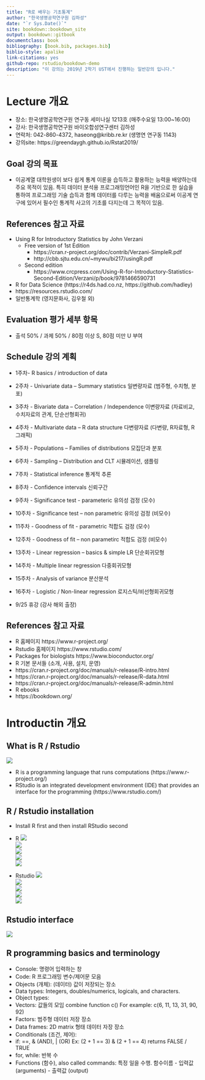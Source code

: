 ```yaml
--- 
title: "R로 배우는 기초통계"
author: "한국생명공학연구원 김하성"
date: "`r Sys.Date()`"
site: bookdown::bookdown_site
output: bookdown::gitbook
documentclass: book
bibliography: [book.bib, packages.bib]
biblio-style: apalike
link-citations: yes
github-repo: rstudio/bookdown-demo
description: "이 강의는 2019년 2학기 UST에서 진행하는 일반강의 입니다."
---
```



# Lecture 개요 
- 장소: 한국생명공학연구원 연구동 세미나실 1213호 (매주수요일 13:00~16:00)
- 강사: 한국생명공학연구원 바이오합성연구센터 김하성
- 연락처: 042-860-4372, haseong@kribb.re.kr (생명연 연구동 1143)
- 강의site: https://greendaygh.github.io/Rstat2019/ 

## Goal 강의 목표
- 이공계열 대학원생이 보다 쉽게 통계 이론을 습득하고 활용하는 능력을 배양하는데 주요 목적이 있음. 특히 데이터 분석용 프로그래밍언어인 R을 기반으로 한 실습을 통하여 프로그래밍 기술 습득과 함께 데이터를 다루는 능력을 배움으로써 이공계 연구에 있어서 필수인 통계적 사고의 기초를 다지는데 그 목적이 있음. 


## References 참고 자료
- Using R for Introductory Statistics by John Verzani
  - Free version of 1st Edition 
    - https://cran.r-project.org/doc/contrib/Verzani-SimpleR.pdf
    - http://cbb.sjtu.edu.cn/~mywu/bi217/usingR.pdf
  - Second edition
    - https://www.crcpress.com/Using-R-for-Introductory-Statistics-Second-Edition/Verzani/p/book/9781466590731
- R for Data Science (https://r4ds.had.co.nz, https://github.com/hadley)
- https://resources.rstudio.com/
- 일반통계학 (영지문화사, 김우철 외)


## Evaluation 평가 세부 항목
- 출석 50% / 과제 50% / 80점 이상 S, 80점 미만 U 부여

## Schedule 강의 계획

- 1주차- R basics / introduction of data 
- 2주차 - Univariate data – Summary statistics 일변량자료 (범주형, 수치형, 분포)
- 3주차 - Bivariate data – Correlation  / Independence  이변량자료 (자료비교, 수치자료의 관계, 단순선형회귀)
- 4주차 - Multivariate data – R data structure 다변량자료 (다변량, R자료형, R그래픽) 
- 5주차 - Populations – Families of distributions 모집단과 분포 
- 6주차 - Sampling – Distribution and CLT 시뮬레이션, 샘플링
- 7주차 - Statistical inference 통계적 추론
- 8주차 - Confidence intervals 신뢰구간 
- 9주차 - Significance test - parameteric 유의성 검정 (모수)
- 10주차 - Significance test – non parametric 유의성 검정 (비모수)
- 11주차 - Goodness of fit - parametric 적합도 검정 (모수) 
- 12주차 - Goodness of fit – non parametirc 적합도 검정 (비모수) 
- 13주차 - Linear regression – basics & simple LR 단순회귀모형 
- 14주차 - Multiple linear regression 다중회귀모형 
- 15주차 - Analysis of variance 분산분석 
- 16주차 - Logistic / Non-linear regression 로지스틱/비선형회귀모형  

- 9/25 휴강 (강사 해외 출장)

## References 참고 자료
- R 홈페이지 https://www.r-project.org/
- Rstudio 홈페이지 https://www.rstudio.com/
- Packages for biologists https://www.bioconductor.org/
- R 기본 문서들 (소개, 사용, 설치, 운영)
 - https://cran.r-project.org/doc/manuals/r-release/R-intro.html
 - https://cran.r-project.org/doc/manuals/r-release/R-data.html
 - https://cran.r-project.org/doc/manuals/r-release/R-admin.html
- R ebooks 
 - https://bookdown.org/



# Introductin 개요  

## What is R / Rstudio 

![](images/r.jpg)

- R is a programming language that runs computations (https://www.r-project.org/)
- RStudio is an integrated development environment (IDE) that provides an interface for the programming (https://www.rstudio.com/)


## R / Rstudio installation

- Install R first and then install RStudio second
- R 
![](images/01-01.PNG)  
![](images/01-02.PNG)  
![](images/01-03.PNG)  
![](images/01-04.PNG)  
![](images/01-05.PNG)  
 
- Rstudio
![](images/01-06.PNG)  
![](images/01-07.PNG)  
![](images/01-08.PNG)  
![](images/01-09.PNG)  
![](images/01-10.PNG)  


## Rstudio interface

![](images/01-11.PNG)


## R programming basics and terminology

- Console: 명령어 입력하는 창 
- Code: R 프로그래밍 변수/제어문 모음   
- Objects (개체): (데이터) 값이 저장되는 장소 
- Data types: Integers, doubles/numerics, logicals, and characters.
- Object types:
 - Vectors: 값들의 모임 combine function c() For example: c(6, 11, 13, 31, 90, 92)
 - Factors: 범주형 데이터 저장 장소
 - Data frames: 2D matrix 형태 데이터 자장 장소 
- Conditionals (조건, 제어):
 - if: ==, & (AND), | (OR) Ex: (2 + 1 == 3) & (2 + 1 == 4) returns FALSE / TRUE 
 - for, while: 반복 수
- Functions (함수), also called commands: 특정 일을 수행. 함수이름 - 입력값 (arguments) - 출력값 (output) 



